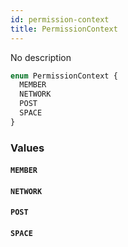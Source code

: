 ```yaml
---
id: permission-context
title: PermissionContext
---
```


No description

```graphql
enum PermissionContext {
  MEMBER
  NETWORK
  POST
  SPACE
}
```

### Values

#### `MEMBER`

#### `NETWORK`

#### `POST`

#### `SPACE`
